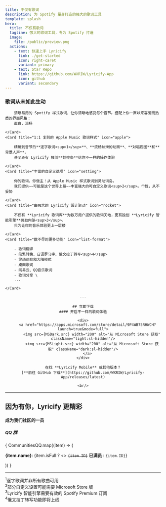 ```yaml
---
title: 不仅有歌词
description: 为 Spotify 量身打造的强大的歌词工具
template: splash
hero:
  title: 不仅有歌词
  tagline: 强大的歌词工具，专为 Spotify 打造
  image:
    file: /public/preview.png
  actions:
    - text: 快速上手 Lyricify
      link: ./get-started
      icon: right-caret
      variant: primary
    - text: Star Repo
      link: https://github.com/WXRIW/Lyricify-App
      icon: github
      variant: secondary
---
```


### 歌词从未如此生动

<CardGrid stagger>
    <Card title="Spotify 原味界面" icon="bars">

        清晰易用的 Spotify 样式歌词，让你清晰地感受每个音节。搭配上你一直以来喜爱而熟悉的界面风格：
        直白，流畅

    </Card>
    <Card title="1:1 复刻的 Apple Music 歌词样式" icon="apple">

        精确到音节的**逐字歌词<sup>1</sup>**、**流畅丝滑的动画**、**对唱视图**和**背景人声**，
        甚至还有 Lyricify 独创**妙控条**给你不一样的操作体验

    </Card>
    <Card title="丰富的自定义选项" icon="setting">

        你的歌词，你做主！从 Apple Music 样式歌词到灵动词岛，
        我们提供~~可能是这个世界上最~~丰富强大的可自定义歌词<sup>2</sup>。个性，从不妥协

    </Card>
    <Card title="由强大的 Lyricify 设计驱动" icon="rocket">

        不仅有 **Lyricify 歌词库**为数万用户提供的歌词天地，更有独创 **Lyricify 智能引擎**强劲内驱<sup>3</sup>，
        只为让你的音乐体验更上一层楼

    </Card>
    <Card title="数不尽的更多功能" icon="list-format">

        - 歌词翻译
        - 简繁转换、日语罗马字、俄文拉丁转写<sup>4</sup>
        - 灵动词岛和大陆模式
        - 桌面歌词
        - 网易云、QQ音乐歌词
        - 歌词分享 \
        ...

    </Card>
</CardGrid>

<center>

    ---

    ## 立即下载
    #### 开启不一样的歌词体验

    <div>
        <a href="https://apps.microsoft.com/store/detail/9P4WB75RHWCH?launch=true&mode=full">
            <img src={MSDark.src} width="200" alt="从 Microsoft Store 获取" className="light:sl-hidden"/>
            <img src={MSLight.src} width="200" alt="从 Microsoft Store 获取" className="dark:sl-hidden"/>
        </a>
    </div>

    在找 **Lyricify Mobile** 或其他版本？
    [**前往 GitHub 下载**](https://github.com/WXRIW/Lyricify-App/releases/latest)

    <br/>
</center>

---

## 因为有你，Lyricify 更精彩
#### 成为我们社区的一员
##### QQ 群

<Fragment>
    {
        CommunitiesQQ.map((item) => (
            <p><b>{item.name}</b>: {item.isFull ?
                <>
                    <del><code>{item.ID}</code></del>
                    <b> 已满员</b></>
                : <code>{item.ID}</code>}</p>
        ))
    }
</Fragment>

---

<sup>1</sup>逐字歌词并非所有歌曲可用 \
<sup>2</sup>部分自定义设置可能需要 Microsoft Store 版 \
<sup>3</sup>Lyricify 智能引擎需要有效的 Spotify Premium 订阅 \
<sup>4</sup>俄文拉丁转写功能即将上线